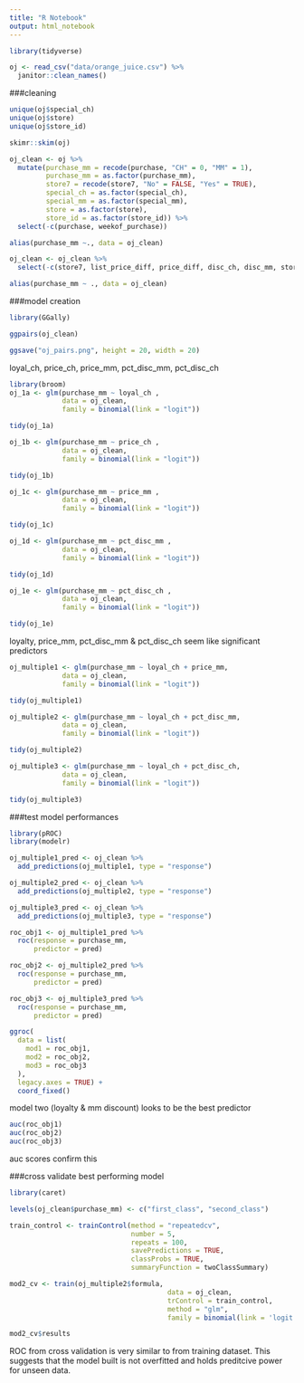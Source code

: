 ```yaml
---
title: "R Notebook"
output: html_notebook
---
```

```r
library(tidyverse)
```

```r
oj <- read_csv("data/orange_juice.csv") %>% 
  janitor::clean_names()
```
###cleaning
```r
unique(oj$special_ch)
unique(oj$store)
unique(oj$store_id)

skimr::skim(oj)

oj_clean <- oj %>% 
  mutate(purchase_mm = recode(purchase, "CH" = 0, "MM" = 1),
         purchase_mm = as.factor(purchase_mm),
         store7 = recode(store7, "No" = FALSE, "Yes" = TRUE),
         special_ch = as.factor(special_ch),
         special_mm = as.factor(special_mm),
         store = as.factor(store),
         store_id = as.factor(store_id)) %>% 
  select(-c(purchase, weekof_purchase))
```

```r
alias(purchase_mm ~., data = oj_clean)

oj_clean <- oj_clean %>% 
  select(-c(store7, list_price_diff, price_diff, disc_ch, disc_mm, store))
```

```r
alias(purchase_mm ~ ., data = oj_clean)
```

###model creation

```r
library(GGally)
```
```r
ggpairs(oj_clean)

ggsave("oj_pairs.png", height = 20, width = 20)
```
loyal_ch, price_ch, price_mm, pct_disc_mm, pct_disc_ch

```r
library(broom)
oj_1a <- glm(purchase_mm ~ loyal_ch ,
             data = oj_clean,
             family = binomial(link = "logit"))

tidy(oj_1a)
```
```r
oj_1b <- glm(purchase_mm ~ price_ch ,
             data = oj_clean,
             family = binomial(link = "logit"))

tidy(oj_1b)
```

```r
oj_1c <- glm(purchase_mm ~ price_mm ,
             data = oj_clean,
             family = binomial(link = "logit"))

tidy(oj_1c)
```
```r
oj_1d <- glm(purchase_mm ~ pct_disc_mm ,
             data = oj_clean,
             family = binomial(link = "logit"))

tidy(oj_1d)
```

```r
oj_1e <- glm(purchase_mm ~ pct_disc_ch ,
             data = oj_clean,
             family = binomial(link = "logit"))

tidy(oj_1e)
```
loyalty, price_mm, pct_disc_mm & pct_disc_ch seem like significant predictors

```r
oj_multiple1 <- glm(purchase_mm ~ loyal_ch + price_mm,
             data = oj_clean,
             family = binomial(link = "logit"))

tidy(oj_multiple1)
```

```r
oj_multiple2 <- glm(purchase_mm ~ loyal_ch + pct_disc_mm,
             data = oj_clean,
             family = binomial(link = "logit"))

tidy(oj_multiple2)
```

```r
oj_multiple3 <- glm(purchase_mm ~ loyal_ch + pct_disc_ch,
             data = oj_clean,
             family = binomial(link = "logit"))

tidy(oj_multiple3)
```

###test model performances

```r
library(pROC)
library(modelr)
```

```r
oj_multiple1_pred <- oj_clean %>% 
  add_predictions(oj_multiple1, type = "response")

oj_multiple2_pred <- oj_clean %>% 
  add_predictions(oj_multiple2, type = "response")

oj_multiple3_pred <- oj_clean %>% 
  add_predictions(oj_multiple3, type = "response")
```
```r
roc_obj1 <- oj_multiple1_pred %>% 
  roc(response = purchase_mm, 
      predictor = pred)

roc_obj2 <- oj_multiple2_pred %>% 
  roc(response = purchase_mm, 
      predictor = pred)

roc_obj3 <- oj_multiple3_pred %>% 
  roc(response = purchase_mm, 
      predictor = pred)
```

```r
ggroc(
  data = list(
    mod1 = roc_obj1, 
    mod2 = roc_obj2,
    mod3 = roc_obj3
  ), 
  legacy.axes = TRUE) +
  coord_fixed()
```
model two (loyalty & mm discount) looks to be the best predictor 

```r
auc(roc_obj1)
auc(roc_obj2)
auc(roc_obj3)
```
auc scores confirm this 

###cross validate best performing model

```r
library(caret)
```

```r
levels(oj_clean$purchase_mm) <- c("first_class", "second_class")

train_control <- trainControl(method = "repeatedcv", 
                              number = 5,
                              repeats = 100,
                              savePredictions = TRUE, 
                              classProbs = TRUE, 
                              summaryFunction = twoClassSummary)
```

```r
mod2_cv <- train(oj_multiple2$formula,
                                       data = oj_clean,
                                       trControl = train_control,
                                       method = "glm",
                                       family = binomial(link = 'logit'))

mod2_cv$results
```
ROC from cross validation is very similar to from training dataset. This suggests that the model built is not overfitted and holds preditcive power for unseen data.
